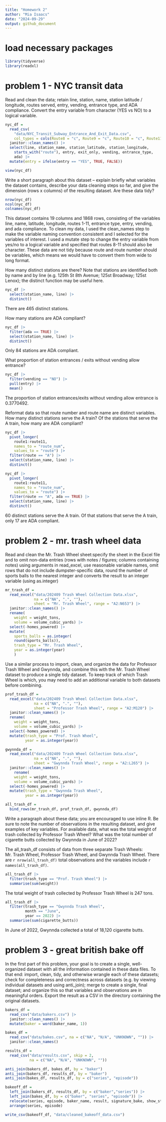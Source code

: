 ```yaml
---
title: "Homework 2"
author: "Mia Isaacs"
date: "2024-09-29"
output: github_document
---
```


# load necessary packages

```r
library(tidyverse)
library(readxl)
```

# problem 1 - NYC transit data

Read and clean the data; retain line, station, name, station latitude / longitude, routes served, entry, vending, entrance type, and ADA compliance. Convert the entry variable from character (YES vs NO) to a logical variable.

```r
nyc_df = 
  read_csv(
    "data/NYC_Transit_Subway_Entrance_And_Exit_Data.csv",
    col_types = cols(Route8 = "c", Route9 = "c", Route10 = "c", Route11 = "c")) |> 
  janitor::clean_names() |> 
  select(line, station_name, station_latitude, station_longitude, 
    starts_with("route"), entry, exit_only, vending, entrance_type, 
    ada) |> 
  mutate(entry = ifelse(entry == "YES", TRUE, FALSE))

view(nyc_df)
```


Write a short paragraph about this dataset – explain briefly what variables the dataset contains, describe your data cleaning steps so far, and give the dimension (rows x columns) of the resulting dataset. Are these data tidy?

```r
nrow(nyc_df)
ncol(nyc_df)
colnames(nyc_df)
```
 
This dataset contains 19 columns and 1868 rows, consisting of the variables line, name, latitude, longitude, routes 1-11, entrance type, entry, vending, and ada compliance. To clean my data, I used the clean_names step to make the variable naming convention consistent and I selected for the variables of interest. I used a mutate step to change the entry variable from yes/no to a logical variable and specified that routes 8-11 should also be character. These data are not tidy because route and route number should be variables, which means we would have to convert them from wide to long format.


How many distinct stations are there? Note that stations are identified both by name and by line (e.g. 125th St 8th Avenue; 125st Broadway; 125st Lenox); the distinct function may be useful here.

```r
nyc_df |> 
  select(station_name, line) |> 
  distinct()
```

There are 465 distinct stations.


How many stations are ADA compliant?

```r
nyc_df |> 
  filter(ada == TRUE) |> 
  select(station_name, line) |> 
  distinct()
```

Only 84 stations are ADA compliant.


What proportion of station entrances / exits without vending allow entrance?

```r
nyc_df |> 
  filter(vending == "NO") |> 
  pull(entry) |> 
  mean()
```

The proportion of station entrances/exits without vending allow entrance is 0.3770492.


Reformat data so that route number and route name are distinct variables. How many distinct stations serve the A train? Of the stations that serve the A train, how many are ADA compliant?

```r
nyc_df |> 
  pivot_longer(
    route1:route11,
    names_to = "route_num",
    values_to = "route") |> 
  filter(route == "A") |> 
  select(station_name, line) |> 
  distinct()

nyc_df |> 
  pivot_longer(
    route1:route11,
    names_to = "route_num",
    values_to = "route") |> 
  filter(route == "A", ada == TRUE) |> 
  select(station_name, line) |> 
  distinct()
```

60 distinct stations serve the A train. Of that stations that serve the A train, only 17 are ADA compliant.


# problem 2 - mr. trash wheel data

Read and clean the Mr. Trash Wheel sheet:specify the sheet in the Excel file and to omit non-data entries (rows with notes / figures; columns containing notes) using arguments in read_excel, use reasonable variable names, omit rows that do not include dumpster-specific data, round the number of sports balls to the nearest integer and converts the result to an integer variable (using as.integer)

```r
mr_trash_df =
  read_excel("data/202409 Trash Wheel Collection Data.xlsx", 
             na = c("NA", ".", ""),
             sheet = "Mr. Trash Wheel", range = "A2:N653") |> 
  janitor::clean_names() |> 
  rename(
    weight = weight_tons, 
    volume = volume_cubic_yards) |> 
  select(-homes_powered) |> 
  mutate(
    sports_balls = as.integer(
    round(sports_balls)),
    trash_type = "Mr. Trash Wheel",
    year = as.integer(year)
    ) 
```


Use a similar process to import, clean, and organize the data for Professor Trash Wheel and Gwynnda, and combine this with the Mr. Trash Wheel dataset to produce a single tidy dataset. To keep track of which Trash Wheel is which, you may need to add an additional variable to both datasets before combining.

```r
prof_trash_df =
  read_excel("data/202409 Trash Wheel Collection Data.xlsx", 
             na = c("NA", ".", ""),
             sheet = "Professor Trash Wheel", range = "A2:M120") |> 
  janitor::clean_names() |> 
  rename(
    weight = weight_tons, 
    volume = volume_cubic_yards) |> 
  select(-homes_powered) |> 
  mutate(trash_type = "Prof. Trash Wheel",
         year = as.integer(year))
```

```r
gwynnda_df =
  read_excel("data/202409 Trash Wheel Collection Data.xlsx", 
             na = c("NA", ".", ""),
             sheet = "Gwynnda Trash Wheel", range = "A2:L265") |> 
  janitor::clean_names() |> 
    rename(
    weight = weight_tons, 
    volume = volume_cubic_yards) |> 
  select(-homes_powered) |> 
  mutate(trash_type = "Gwynnda Trash Wheel",
         year = as.integer(year))
```

```r
all_trash_df =
  bind_rows(mr_trash_df, prof_trash_df, gwynnda_df)
```

Write a paragraph about these data; you are encouraged to use inline R. Be sure to note the number of observations in the resulting dataset, and give examples of key variables. For available data, what was the total weight of trash collected by Professor Trash Wheel? What was the total number of cigarette butts collected by Gwynnda in June of 2022?

The all_trash_df consists of data from three separate Trash Wheels: Mr. Trash Wheel, Professor Trash Wheel, and Gwynnda Trash Wheel. There are `r nrow(all_trash_df)` total observations and the variables include `r names(all_trash_df)`.

```r
all_trash_df |> 
  filter(trash_type == "Prof. Trash Wheel") |> 
  summarise(sum(weight))
```

The total weight of trash collected by Professor Trash Wheel is 247 tons.

```r
all_trash_df |> 
  filter(trash_type == "Gwynnda Trash Wheel", 
         month == "June",
         year == 2022) |> 
  summarise(sum(cigarette_butts))
```

In June of 2022, Gwynnda collected a total of 18,120 cigarette butts.


# problem 3 - great british bake off

In the first part of this problem, your goal is to create a single, well-organized dataset with all the information contained in these data files. To that end: import, clean, tidy, and otherwise wrangle each of these datasets; check for completeness and correctness across datasets (e.g. by viewing individual datasets and using anti_join); merge to create a single, final dataset; and organize this so that variables and observations are in meaningful orders. Export the result as a CSV in the directory containing the original datasets.

```r
bakers_df =
  read_csv("data/bakers.csv") |> 
  janitor::clean_names() |> 
  mutate(baker = word(baker_name, 1))
```

```r
bakes_df =
  read_csv("data/bakes.csv", na = c("NA", "N/A", "UNKNOWN", "")) |> 
  janitor::clean_names()
```

```r
results_df =
  read_csv("data/results.csv", skip = 2,
           na = c("NA", "N/A", "UNKNOWN", ""))
```

```r
anti_join(bakers_df, bakes_df, by = "baker")
anti_join(bakers_df, results_df, by = "baker")
anti_join(bakes_df, results_df, by = c("series", "episode"))
```

```r
bakeoff_df = 
  left_join(bakers_df, results_df, by = c("baker","series")) |> 
  left_join(bakes_df, by = c("baker", "series", "episode")) |> 
  relocate(series, episode, baker_name, result, signature_bake, show_stopper,        technical, baker_age, baker_occupation, hometown, baker) |> 
  arrange(series, episode)
```

```r
write_csv(bakeoff_df, "data/cleaned_bakeoff_data.csv")
```




